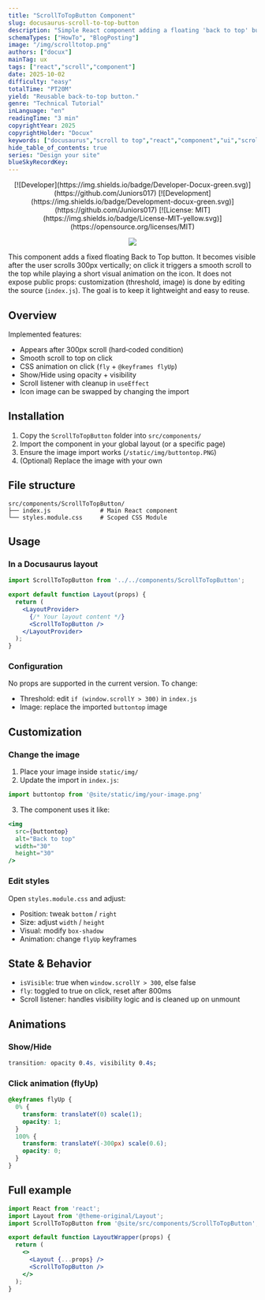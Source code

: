 ```yaml
---
title: "ScrollToTopButton Component"
slug: docusaurus-scroll-to-top-button
description: "Simple React component adding a floating 'back to top' button with delayed appearance (after scrolling 300px), click animation and smooth scroll behavior in Docusaurus."
schemaTypes: ["HowTo", "BlogPosting"]
image: "/img/scrolltotop.png"
authors: ["docux"]
mainTag: ux
tags: ["react","scroll","component"]
date: 2025-10-02
difficulty: "easy"
totalTime: "PT20M"
yield: "Reusable back-to-top button."
genre: "Technical Tutorial"
inLanguage: "en"
readingTime: "3 min"
copyrightYear: 2025
copyrightHolder: "Docux"
keywords: ["docusaurus","scroll to top","react","component","ui","scroll"]
hide_table_of_contents: true
series: "Design your site"
blueSkyRecordKey: 
---
```


<center>
<div>
[![Developer](https://img.shields.io/badge/Developer-Docux-green.svg)](https://github.com/Juniors017)
[![Development](https://img.shields.io/badge/Development-docux-green.svg)](https://github.com/Juniors017)
[![License: MIT](https://img.shields.io/badge/License-MIT-yellow.svg)](https://opensource.org/licenses/MIT)

![](/img/scrolltotop.png)
</div>
</center>

This component adds a fixed floating Back to Top button. It becomes visible after the user scrolls 300px vertically; on click it triggers a smooth scroll to the top while playing a short visual animation on the icon. It does not expose public props: customization (threshold, image) is done by editing the source (`index.js`). The goal is to keep it lightweight and easy to reuse.
<!--truncate-->
## Overview

Implemented features:
- Appears after 300px scroll (hard‑coded condition)
- Smooth scroll to top on click
- CSS animation on click (`fly` + `@keyframes flyUp`)
- Show/Hide using opacity + visibility
- Scroll listener with cleanup in `useEffect`
- Icon image can be swapped by changing the import

## Installation

1. Copy the `ScrollToTopButton` folder into `src/components/`
2. Import the component in your global layout (or a specific page)
3. Ensure the image import works (`/static/img/buttontop.PNG`)
4. (Optional) Replace the image with your own

## File structure

```
src/components/ScrollToTopButton/
├── index.js              # Main React component
└── styles.module.css     # Scoped CSS Module
```

## Usage

### In a Docusaurus layout

```jsx
import ScrollToTopButton from '../../components/ScrollToTopButton';

export default function Layout(props) {
  return (
    <LayoutProvider>
      {/* Your layout content */}
      <ScrollToTopButton />
    </LayoutProvider>
  );
}
```

### Configuration

No props are supported in the current version. To change:
- Threshold: edit `if (window.scrollY > 300)` in `index.js`
- Image: replace the imported `buttontop` image

## Customization

### Change the image

1. Place your image inside `static/img/`
2. Update the import in `index.js`:

```jsx
import buttontop from '@site/static/img/your-image.png'
```

3. The component uses it like:

```jsx
<img
  src={buttontop}
  alt="Back to top"
  width="30"
  height="30"
/>
```

### Edit styles

Open `styles.module.css` and adjust:

- Position: tweak `bottom` / `right`
- Size: adjust `width` / `height`
- Visual: modify `box-shadow`
- Animation: change `flyUp` keyframes

## State & Behavior

- `isVisible`: true when `window.scrollY > 300`, else false
- `fly`: toggled to true on click, reset after 800ms
- Scroll listener: handles visibility logic and is cleaned up on unmount

## Animations

### Show/Hide
```css
transition: opacity 0.4s, visibility 0.4s;
```

### Click animation (flyUp)
```css
@keyframes flyUp {
  0% {
    transform: translateY(0) scale(1);
    opacity: 1;
  }
  100% {
    transform: translateY(-300px) scale(0.6);
    opacity: 0;
  }
}
```

## Full example

```jsx
import React from 'react';
import Layout from '@theme-original/Layout';
import ScrollToTopButton from '@site/src/components/ScrollToTopButton';

export default function LayoutWrapper(props) {
  return (
    <>
      <Layout {...props} />
      <ScrollToTopButton />
    </>
  );
}
```

